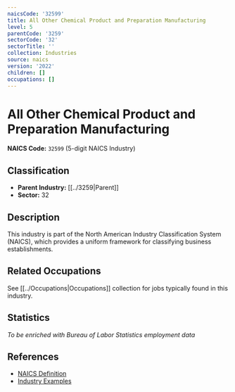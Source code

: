 ```yaml
---
naicsCode: '32599'
title: All Other Chemical Product and Preparation Manufacturing
level: 5
parentCode: '3259'
sectorCode: '32'
sectorTitle: ''
collection: Industries
source: naics
version: '2022'
children: []
occupations: []
---
```

# All Other Chemical Product and Preparation Manufacturing

**NAICS Code:** `32599` (5-digit NAICS Industry)

## Classification

- **Parent Industry:** [[../3259|Parent]]
- **Sector:** 32

## Description

This industry is part of the North American Industry Classification System (NAICS), which provides a uniform framework for classifying business establishments.

## Related Occupations

See [[../Occupations|Occupations]] collection for jobs typically found in this industry.

## Statistics

*To be enriched with Bureau of Labor Statistics employment data*

## References

- [NAICS Definition](https://www.census.gov/naics/)
- [Industry Examples](https://www.census.gov/naics/2022NAICS/)
